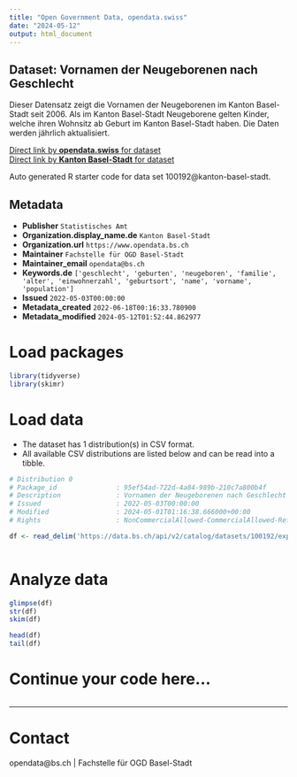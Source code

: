 ```yaml
---
title: "Open Government Data, opendata.swiss"
date: "2024-05-12"
output: html_document
---
```


## Dataset: Vornamen der Neugeborenen nach Geschlecht

Dieser Datensatz zeigt die Vornamen der Neugeborenen im Kanton Basel-Stadt seit 2006. Als im Kanton Basel-Stadt Neugeborene gelten Kinder, welche ihren Wohnsitz ab Geburt im Kanton Basel-Stadt haben. Die Daten werden jährlich aktualisiert.

[Direct link by **opendata.swiss** for dataset](https://opendata.swiss/de/dataset/vornamen-der-neugeborenen-nach-geschlecht)<br>
[Direct link by **Kanton Basel-Stadt** for dataset](https://data.bs.ch/explore/dataset/100192/)

Auto generated R starter code for data set 100192@kanton-basel-stadt.

## Metadata

- **Publisher** `Statistisches Amt`
- **Organization.display_name.de** `Kanton Basel-Stadt`
- **Organization.url** `https://www.opendata.bs.ch`
- **Maintainer** `Fachstelle für OGD Basel-Stadt`
- **Maintainer_email** `opendata@bs.ch`
- **Keywords.de** `['geschlecht', 'geburten', 'neugeboren', 'familie', 'alter', 'einwohnerzahl', 'geburtsort', 'name', 'vorname', 'population']`
- **Issued** `2022-05-03T00:00:00`
- **Metadata_created** `2022-06-18T00:16:33.780900`
- **Metadata_modified** `2024-05-12T01:52:44.862977`


# Load packages

```r

library(tidyverse)
library(skimr)

```

# Load data

-   The dataset has 1 distribution(s) in CSV format.
-   All available CSV distributions are listed below and can be read into a tibble.

```r

# Distribution 0
# Package_id               : 95ef54ad-722d-4a84-989b-210c7a800b4f
# Description              : Vornamen der Neugeborenen nach Geschlecht (csv)
# Issued                   : 2022-05-03T00:00:00
# Modified                 : 2024-05-01T01:16:38.666000+00:00
# Rights                   : NonCommercialAllowed-CommercialAllowed-ReferenceRequired

df <- read_delim('https://data.bs.ch/api/v2/catalog/datasets/100192/exports/csv')



```

# Analyze data

```r

glimpse(df)
str(df)
skim(df)

head(df)
tail(df)

```

# Continue your code here...

```r

```

------------------------------------------------------------------------

# Contact

opendata@bs.ch | Fachstelle für OGD Basel-Stadt
